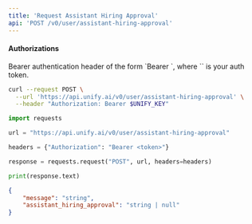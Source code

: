 ```yaml
---
title: 'Request Assistant Hiring Approval'
api: 'POST /v0/user/assistant-hiring-approval'
---
```



#### Authorizations

<ParamField header="Authorization" type="string" required="true">
  Bearer authentication header of the form `Bearer <token>`, where `<token>` is your auth token.
</ParamField>

<RequestExample>

```bash cURL
curl --request POST \
  --url 'https://api.unify.ai/v0/user/assistant-hiring-approval' \
  --header "Authorization: Bearer $UNIFY_KEY"
```

```python Python
import requests

url = "https://api.unify.ai/v0/user/assistant-hiring-approval"

headers = {"Authorization": "Bearer <token>"}

response = requests.request("POST", url, headers=headers)

print(response.text)
```

</RequestExample>
<ResponseExample>

```json 200
{
    "message": "string",
    "assistant_hiring_approval": "string | null"
}
```

</ResponseExample>

